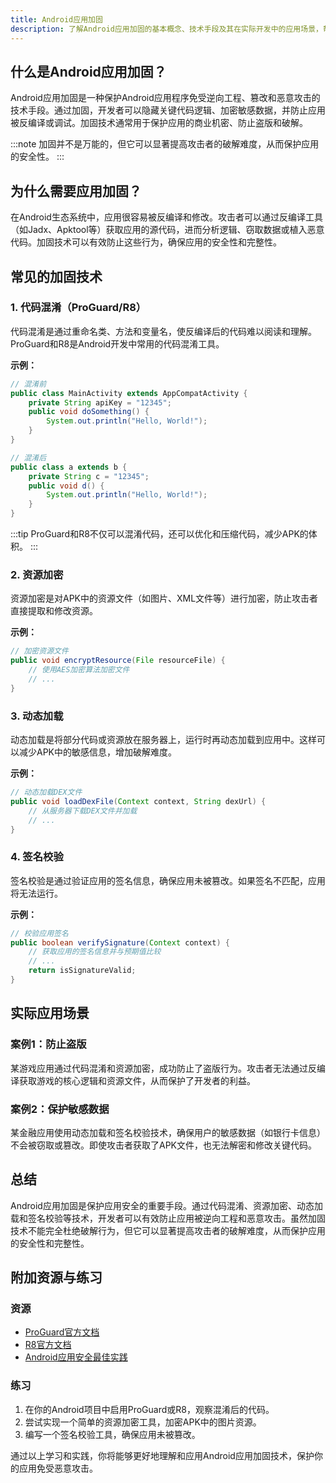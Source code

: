 ```yaml
---
title: Android应用加固
description: 了解Android应用加固的基本概念、技术手段及其在实际开发中的应用场景，帮助初学者保护应用免受逆向工程和恶意攻击。
---
```


## 什么是Android应用加固？

Android应用加固是一种保护Android应用程序免受逆向工程、篡改和恶意攻击的技术手段。通过加固，开发者可以隐藏关键代码逻辑、加密敏感数据，并防止应用被反编译或调试。加固技术通常用于保护应用的商业机密、防止盗版和破解。

:::note
加固并不是万能的，但它可以显著提高攻击者的破解难度，从而保护应用的安全性。
:::

## 为什么需要应用加固？

在Android生态系统中，应用很容易被反编译和修改。攻击者可以通过反编译工具（如Jadx、Apktool等）获取应用的源代码，进而分析逻辑、窃取数据或植入恶意代码。加固技术可以有效防止这些行为，确保应用的安全性和完整性。

## 常见的加固技术

### 1. 代码混淆（ProGuard/R8）
代码混淆是通过重命名类、方法和变量名，使反编译后的代码难以阅读和理解。ProGuard和R8是Android开发中常用的代码混淆工具。

**示例：**
```java
// 混淆前
public class MainActivity extends AppCompatActivity {
    private String apiKey = "12345";
    public void doSomething() {
        System.out.println("Hello, World!");
    }
}

// 混淆后
public class a extends b {
    private String c = "12345";
    public void d() {
        System.out.println("Hello, World!");
    }
}
```

:::tip
ProGuard和R8不仅可以混淆代码，还可以优化和压缩代码，减少APK的体积。
:::

### 2. 资源加密
资源加密是对APK中的资源文件（如图片、XML文件等）进行加密，防止攻击者直接提取和修改资源。

**示例：**
```java
// 加密资源文件
public void encryptResource(File resourceFile) {
    // 使用AES加密算法加密文件
    // ...
}
```

### 3. 动态加载
动态加载是将部分代码或资源放在服务器上，运行时再动态加载到应用中。这样可以减少APK中的敏感信息，增加破解难度。

**示例：**
```java
// 动态加载DEX文件
public void loadDexFile(Context context, String dexUrl) {
    // 从服务器下载DEX文件并加载
    // ...
}
```

### 4. 签名校验
签名校验是通过验证应用的签名信息，确保应用未被篡改。如果签名不匹配，应用将无法运行。

**示例：**
```java
// 校验应用签名
public boolean verifySignature(Context context) {
    // 获取应用的签名信息并与预期值比较
    // ...
    return isSignatureValid;
}
```

## 实际应用场景

### 案例1：防止盗版
某游戏应用通过代码混淆和资源加密，成功防止了盗版行为。攻击者无法通过反编译获取游戏的核心逻辑和资源文件，从而保护了开发者的利益。

### 案例2：保护敏感数据
某金融应用使用动态加载和签名校验技术，确保用户的敏感数据（如银行卡信息）不会被窃取或篡改。即使攻击者获取了APK文件，也无法解密和修改关键代码。

## 总结

Android应用加固是保护应用安全的重要手段。通过代码混淆、资源加密、动态加载和签名校验等技术，开发者可以有效防止应用被逆向工程和恶意攻击。虽然加固技术不能完全杜绝破解行为，但它可以显著提高攻击者的破解难度，从而保护应用的安全性和完整性。

## 附加资源与练习

### 资源
- [ProGuard官方文档](https://www.guardsquare.com/proguard)
- [R8官方文档](https://developer.android.com/studio/build/shrink-code)
- [Android应用安全最佳实践](https://developer.android.com/topic/security/best-practices)

### 练习
1. 在你的Android项目中启用ProGuard或R8，观察混淆后的代码。
2. 尝试实现一个简单的资源加密工具，加密APK中的图片资源。
3. 编写一个签名校验工具，确保应用未被篡改。

通过以上学习和实践，你将能够更好地理解和应用Android应用加固技术，保护你的应用免受恶意攻击。